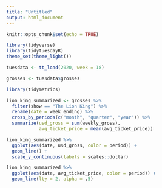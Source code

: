 ```yaml
---
title: "Untitled"
output: html_document
---
```


```r
knitr::opts_chunk$set(echo = TRUE)
```

```r
library(tidyverse)
library(tidytuesdayR)
theme_set(theme_light())

tuesdata <- tt_load(2020, week = 18)

grosses <- tuesdata$grosses
```
```r
library(tidymetrics)

lion_king_summarized <- grosses %>% 
  filter(show == "The Lion King") %>% 
  rename(date = week_ending) %>% 
  cross_by_periods(c("month", "quarter", "year")) %>% 
  summarize(usd_gross = sum(weekly_gross), 
            avg_ticket_price = mean(avg_ticket_price))

lion_king_summarized %>% 
  ggplot(aes(date, usd_gross, color = period)) +
  geom_line() +
  scale_y_continuous(labels = scales::dollar)

lion_king_summarized %>% 
  ggplot(aes(date, avg_ticket_price, color = period)) +
  geom_line(lty = 2, alpha = .5)


```


